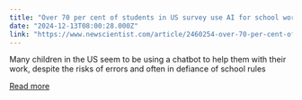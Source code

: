 ```yaml
---
title: "Over 70 per cent of students in US survey use AI for school work"
date: "2024-12-13T08:00:28.000Z"
link: "https://www.newscientist.com/article/2460254-over-70-per-cent-of-students-in-us-survey-use-ai-for-school-work/?utm_campaign=RSS%7CNSNS&utm_source=NSNS&utm_medium=RSS&utm_content=technology"
---
```


Many children in the US seem to be using a chatbot to help them with their work, despite the risks of errors and often in defiance of school rules

[Read more](https://www.newscientist.com/article/2460254-over-70-per-cent-of-students-in-us-survey-use-ai-for-school-work/?utm_campaign=RSS%7CNSNS&utm_source=NSNS&utm_medium=RSS&utm_content=technology)
